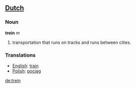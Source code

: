 ==[[Dutch]]==
===Noun===

'''trein''' ''m''

# transportation that runs on tracks and runs between cities.

===Translations===
*[[English]]: [[train]]
*[[Polish]]: [[pociąg]]

[[de:trein]]